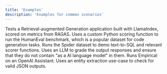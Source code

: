 ```yaml
---
title: 'Examples'
description: 'Examples for common scenarios'
---
```


<CardGroup cols={2}>
  <Card
    title="RAG"
    href="https://github.com/empirical-run/empirical/tree/main/examples/rag"
  >
    Tests a Retrieval-augmented Generation application built with LlamaIndex, scored on
    metrics from RAGAS.
  </Card>
  <Card
    title="HumanEval"
    href="https://github.com/empirical-run/empirical/tree/main/examples/humaneval"
  >
    Uses a custom Python scoring function to run the HumanEval benchmark, which is
    a popular dataset for code generation tasks.
  </Card>
  <Card
    title="Spider"
    href="https://github.com/empirical-run/empirical/tree/main/examples/spider"
  >
    Runs the Spider dataset to demo text-to-SQL and relevant scorer functions.
  </Card>
  <Card
    title="Chat bot"
    href="https://github.com/empirical-run/empirical/tree/main/examples/chatbot"
  >
    Uses an LLM to grade the output responses and ensure that they do not
    contain "as a AI language model" in them.
  </Card>
  <Card
    title="OpenAI Assistants"
    href="https://github.com/empirical-run/empirical/tree/main/examples/assistants"
  >
    Runs Empirical on an OpenAI Assistant.
  </Card>
  <Card
    title="Basic"
    href="https://github.com/empirical-run/empirical/tree/main/examples/basic"
  >
    Uses an entity extraction use-case to check for valid JSON outputs.
  </Card>
</CardGroup>

